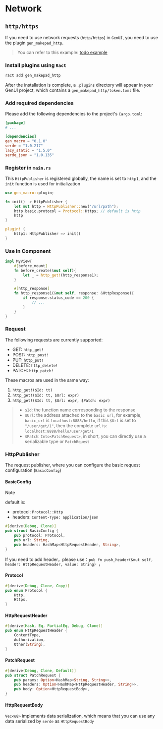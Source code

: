 # Network

## `http/https`

If you need to use network requests (`http/https`) in `GenUI`, you need to use the plugin `gen_makepad_http`.

> You can refer to this example: [todo example](https://github.com/Privoce/made_with_GenUI/tree/main/todo/todo_front)

### Install plugins using `Ract` 

```bash
ract add gen_makepad_http
```

After the installation is complete, a `.plugins` directory will appear in your GenUI project, which contains a `gen_makepad_http/token.toml` file.

### Add required dependencies

Please add the following dependencies to the project's `Cargo.toml`:

```toml title="Cargo.toml"
[package]
# ...

[dependencies]
gen_macro = "0.1.0"
serde = "1.0.217"
lazy_static = "1.5.0"
serde_json = "1.0.135"
```

### Register in `main.rs`

This `HttpPublisher` is registered globally, the name is set to `http1`, and the `init` function is used for initialization

```rust title="main.rs"
use gen_macro::plugin;

fn init() -> HttpPublisher {
    let mut http = HttpPublisher::new("/url/path");
    http.basic.protocol = Protocol::Https; // default is http
    http
}

plugin! {
    http1: HttpPublisher => init()
}
```

### Use in Component

```rust
impl MyView{
    #[before_mount]
    fn before_create(&mut self){
        let _ = http_get!(http_response1);
    }

    #[http_response]
    fn http_response1(&mut self, response: &HttpResponse){
        if response.status_code == 200 {
            // ...
        }
    }
}
```

### Request

The following requests are currently supported:

- GET: `http_get!`
- POST: `http_post!`
- PUT: `http_put!`
- DELETE: `http_delete!`
- PATCH: `http_patch!`

These macros are used in the same way:
1. `http_get!($Id: tt)`
2. `http_get!($Id: tt, $Url: expr)`
3. `http_get!($Id: tt, $Url: expr, $Patch: expr)`

> - `$Id`: the function name corresponding to the response
> - `$Url`: the address attached to the `basic url`, for example, `basic_url` is `localhost:8888/hello`, if this `$Url` is set to `"/user/get/1"`, then the complete `url` is: `localhost:8888/hello/user/get/1`
> - `$Patch`: `Into<PatchRequest>`, in short, you can directly use a serializable type or `PatchRquest`


### HttpPublisher

The request publisher, where you can configure the basic request configuration (`BasicConfig`)

#### BasicConfig

> [!NOTE]
>
> default is:
>
> - protocol: `Protocol::Http`
> - headers: `Content-Type: application/json`

```rust
#[derive(Debug, Clone)]
pub struct BasicConfig {
    pub protocol: Protocol,
    pub url: String,
    pub headers: HashMap<HttpRequestHeader, String>,
}
```

If you need to add header，please use：`pub fn push_header(&mut self, header: HttpRequestHeader, value: String) ;`

#### Protocol

```rust
#[derive(Debug, Clone, Copy)]
pub enum Protocol {
    Http,
    Https,
}
```

#### HttpRequestHeader

```rust
#[derive(Hash, Eq, PartialEq, Debug, Clone)]
pub enum HttpRequestHeader {
    ContentType,
    Authorization,
    Other(String),
}
```

#### PatchRequest

```rust
#[derive(Debug, Clone, Default)]
pub struct PatchRequest {
    pub params: Option<HashMap<String, String>>,
    pub headers: Option<HashMap<HttpRequestHeader, String>>,
    pub body: Option<HttpRequestBody>,
}
```

#### HttpRequestBody

`Vec<u8>` implements data serialization, which means that you can use any data serialized by `serde` as `HttpRequestBody`
